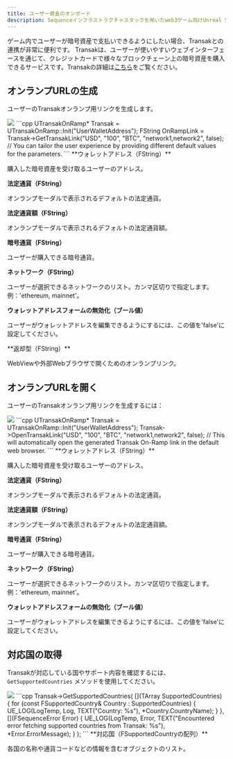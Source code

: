 ```yaml
---
title: ユーザー資金のオンボード
description: Sequenceインフラストラクチャスタックを用いたweb3ゲーム向けUnreal SDK概要のドキュメントです。
---
```


ゲーム内でユーザーが暗号資産で支払いできるようにしたい場合、Transakとの連携が非常に便利です。
Transakは、ユーザーが使いやすいウェブインターフェースを通じて、クレジットカードで様々なブロックチェーン上の暗号資産を購入できるサービスです。Transakの詳細は[こちら](https://transak.com/)をご覧ください。

## オンランプURLの生成
ユーザーのTransakオンランプ用リンクを生成します。

<Tabs>
  <Tab title="ブループリント">
    <Frame>
      <img src="/images/unreal/pay_onramp_link.png" />
    </Frame>
  </Tab>

  <Tab title="C++">
    ```cpp
    UTransakOnRamp* Transak = UTransakOnRamp::Init("UserWalletAddress");
    FString OnRampLink = Transak->GetTransakLink("USD", "100", "BTC", "network1,network2", false);
    // You can tailor the user experience by providing different default values for the parameters.
    ```
  </Tab>
</Tabs>

<Accordion title="パラメータ">
  **ウォレットアドレス（FString）**

  購入した暗号資産を受け取るユーザーのアドレス。

  **法定通貨（FString）**

  オンランプモーダルで表示されるデフォルトの法定通貨。

  **法定通貨額（FString）**

  オンランプモーダルで表示されるデフォルトの法定通貨額。

  **暗号通貨（FString）**

  ユーザーが購入できる暗号通貨。

  **ネットワーク（FString）**

  ユーザーが選択できるネットワークのリスト。カンマ区切りで指定します。例：'ethereum, mainnet'。

  **ウォレットアドレスフォームの無効化（ブール値）**

  ユーザーがウォレットアドレスを編集できるようにするには、この値を'false'に設定してください。
</Accordion>

<Accordion title="返却型">
  **返却型（FString）**

  WebViewや外部Webブラウザで開くためのオンランプリンク。
</Accordion>

## オンランプURLを開く
ユーザーのTransakオンランプ用リンクを生成するには：

<Tabs>
  <Tab title="ブループリント">
    <Frame>
      <img src="/images/unreal/pay_open_onramp.png" />
    </Frame>
  </Tab>

  <Tab title="C++">
    ```cpp
    UTransakOnRamp* Transak = UTransakOnRamp::Init("UserWalletAddress");
    Transak->OpenTransakLink("USD", "100", "BTC", "network1,network2", false);
    // This will automatically open the generated Transak On-Ramp link in the default web browser.
    ```
  </Tab>
</Tabs>

<Accordion title="パラメータ">
  **ウォレットアドレス（FString）**

  購入した暗号資産を受け取るユーザーのアドレス。

  **法定通貨（FString）**

  オンランプモーダルで表示されるデフォルトの法定通貨。

  **法定通貨額（FString）**

  オンランプモーダルで表示されるデフォルトの法定通貨額。

  **暗号通貨（FString）**

  ユーザーが購入できる暗号通貨。

  **ネットワーク（FString）**

  ユーザーが選択できるネットワークのリスト。カンマ区切りで指定します。例：'ethereum, mainnet'。

  **ウォレットアドレスフォームの無効化（ブール値）**

  ユーザーがウォレットアドレスを編集できるようにするには、この値を'false'に設定してください。
</Accordion>

## 対応国の取得
Transakが対応している国やサポート内容を確認するには、`GetSupportedCountries` メソッドを使用してください。

<Tabs>
  <Tab title="ブループリント">
    <Frame>
      <img src="/images/unreal/pay_get_supported_countries.png" />
    </Frame>
  </Tab>

  <Tab title="C++">
    ```cpp
    Transak->GetSupportedCountries(
        [](TArray<FSupportedCountry> SupportedCountries) {
        for (const FSupportedCountry& Country : SupportedCountries) {
        UE_LOG(LogTemp, Log, TEXT("Country: %s"), *Country.CountryName);
    }
    },
        [](FSequenceError Error) {
            UE_LOG(LogTemp, Error, TEXT("Encountered error fetching supported countries from Transak: %s"), *Error.ErrorMessage);
        }
    );
    ```
  </Tab>
</Tabs>

<Accordion title="返却型">
  **対応国（FSupportedCountryの配列）**

  各国の名称や通貨コードなどの情報を含むオブジェクトのリスト。
</Accordion>